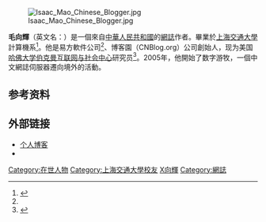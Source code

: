 {{NoteTA|G1=IT}}
[[File:Isaac_Mao_Chinese_Blogger.jpg|thumb]]

'''毛向輝'''（英文名：{{lang|en|'''Isaac Mao'''}}）是一個來自[[中華人民共和國|中華人民共和國]]的[[網誌|網誌]]作者。畢業於[[上海交通大學|上海交通大學]]計算機系<ref name="xinhua">{{cite news  | language =zh-hant  | author =  | coauthors =  | url =http://news.xinhuanet.com/it/2005-09/21/content_3521806_2.htm  | title =上海 灘新傳奇  | work =  | publisher =新华网  | pages =  | date =2005年9月21日  | accessdate =2009-09-25  | archive-date =2013-12-30  | archive-url =https://web.archive.org/web/20131230181604/http://news.xinhuanet.com/it/2005-09/21/content_3521806_2.htm  | dead-url =no  }}</ref>。他是易方軟件公司<ref name="xinhua" />、博客園（CNBlog.org）公司創始人，现为美国[[哈佛大学|哈佛大学]][[哈佛大学伯克曼互联网与社会中心|伯克曼互联网与社会中心]]研究员<ref>{{cite news  | language =zh-hans  | author =  | coauthors =  | url =http://news.bbc.co.uk/chinese/simp/hi/newsid_8090000/newsid_8094400/8094429.stm  | title =专家：“绿坝”存在黑客袭击风险  | work =  | publisher =BBC中文网  | pages =  | date =2009年6月11日  | accessdate =2009-09-25  | archive-date =2009-06-14  | archive-url =https://web.archive.org/web/20090614075615/http://news.bbc.co.uk/chinese/simp/hi/newsid_8090000/newsid_8094400/8094429.stm  | dead-url =no  }}</ref>。2005年，他開始了数字游牧，一個中文網誌伺服器遷向境外的活動。

==参考资料==
{{reflist}}

==外部链接==
* [http://isaacmao.com/ 个人博客] {{Wayback|url=http://isaacmao.com/ |date=20101106153434 }}
*{{Twitter|isaac}}

{{DEFAULTSORT:M毛向輝}}
[[Category:在世人物|Category:在世人物]]
[[Category:上海交通大學校友|Category:上海交通大學校友]]
[[Category:毛姓|X向輝]]
[[Category:網誌|Category:網誌]]

{{中國人物小作品}}
